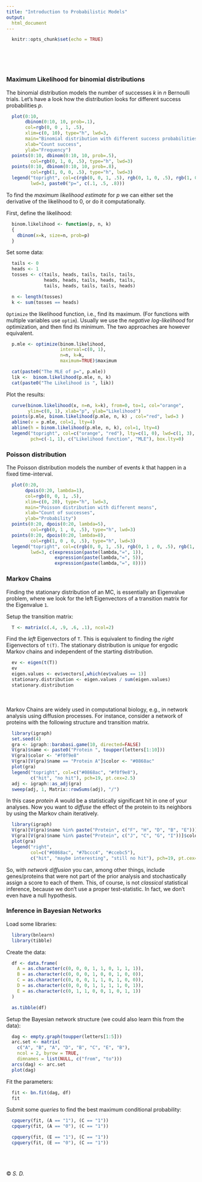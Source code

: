```yaml
---
title: "Introduction to Probabilistic Models"
output:
  html_document
---
```


```r
  knitr::opts_chunk$set(echo = TRUE)
```

<br><br><br>

### Maximum Likelihood for binomial distributions

The binomial distribution models the number of successes $k$ in $n$ Bernoulli trials. Let's have a look
how the distribution looks for different success probabilities $p$.

```r
  plot(0:10,
       dbinom(0:10, 10, prob=.1),
       col=rgb(0, 0 , 1, .5),
       xlim=c(0, 10), type="h", lwd=3,
       main="Binomial distribution with different success probabilities",
       xlab="Count success",
       ylab="Frequency")
  points(0:10, dbinom(0:10, 10, prob=.5),
         col=rgb(0, 1, 0, .5), type="h", lwd=3)
  points(0:10, dbinom(0:10, 10, prob=.8),
         col=rgb(1, 0, 0, .5), type="h", lwd=3)
  legend("topright", col=c(rgb(0, 0, 1, .5), rgb(0, 1, 0, .5), rgb(1, 0, 0, .5)),
         lwd=3, paste0("p=", c(.1, .5, .8)))
```

To find the *maximum likelihood estimate* for $p$ we can either set the derivative of the likelihood to 0, or do it computationally.

First, define the likelihood:
```r
  binom.likelihood <- function(p, n, k)
  {
    dbinom(x=k, size=n, prob=p)
  }
```


Set some data:
```r
  tails <- 0
  heads <- 1
  tosses <- c(tails, heads, tails, tails, tails,
              heads, heads, tails, heads, tails,
              tails, heads, tails, tails, heads)

  n <- length(tosses)
  k <- sum(tosses == heads)
```

`Optimize` the likelihood function, i.e., find its maximum. (For functions with multiple variables use `optim`). 
Usually we use the *negative log-likelihood* for optimization, and then find its minimum. 
The two approaches are however equivalent.

```r
  p.mle <- optimize(binom.likelihood,
                    interval=c(0, 1),
                    n=n, k=k,
                    maximum=TRUE)$maximum

  cat(paste0("The MLE of p=", p.mle))
  lik <-  binom.likelihood(p.mle, n, k)
  cat(paste0("The Likelihood is ", lik))
```

Plot the results:
```r
  curve(binom.likelihood(x, n=n, k=k), from=0, to=1, col="orange",
        ylim=c(0, 1), xlab="p", ylab="Likelihood")
  points(p.mle, binom.likelihood(p.mle, n, k) , col="red", lwd=3 )
  abline(v = p.mle, col=1, lty=4)
  abline(h = binom.likelihood(p.mle, n, k), col=1, lty=4)
  legend("topright", col=c("orange", "red"), lty=c(1, 0), lwd=c(1, 3),
         pch=c(-1, 1), c("Likelihood function", "MLE"), box.lty=0)
```


### Poisson distribution

The Poisson distribution models the number of events $k$ that happen in a fixed time-interval.

```r
  plot(0:20,
       dpois(0:20, lambda=1),
       col=rgb(0, 0, 1, .5),
       xlim=c(0, 20), type="h", lwd=3,
       main="Poisson distribution with different means",
       xlab="Count of successes",
       ylab="Probability")
  points(0:20, dpois(0:20, lambda=5),
         col=rgb(0, 1 , 0, .5), type="h", lwd=3)
  points(0:20, dpois(0:20, lambda=8),
         col=rgb(1, 0 , 0, .5), type="h", lwd=3)
  legend("topright", col=c(rgb(0, 0, 1, .5), rgb(0, 1 , 0, .5), rgb(1, 0, 0, .5)) ,
         lwd=3, c(expression(paste(lambda,"=", 1)),
                  expression(paste(lambda,"=", 5)),
                  expression(paste(lambda,"=", 8))))
```

### Markov Chains

Finding the stationary distribution of an MC, is essentially an Eigenvalue problem, where we look for the left Eigenvectors of a transition matrix for the Eigenvalue `1`.

Setup the transition matrix:
```r
  T <- matrix(c(.4, .9, .6, .1), ncol=2)
```

Find the *left* Eigenvectors of `T`. This is equivalent to finding the *right* Eigenvectors of `t(T)`. 
The stationary distribution is *unique* for ergodic Markov chains and independent of the starting distribution.
```r
  ev <- eigen(t(T))
  ev
  eigen.values <- ev$vectors[,which(ev$values == 1)]
  stationary.distribution <- eigen.values / sum(eigen.values)
  stationary.distribution
```

<br><br>
Markov Chains are widely used in computational biology, e.g., in network analysis using diffusion processes. For instance, consider a network of proteins with the following
structure and transition matrix.

```r
  library(igraph)
  set.seed(4)
  gra <- igraph::barabasi.game(10, directed=FALSE)
  V(gra)$name <- paste0("Protein ", toupper(letters[1:10]))
  V(gra)$color <- "#f0f9e8"
  V(gra)[V(gra)$name == "Protein A"]$color <- "#0868ac"
  plot(gra)
  legend("topright", col=c("#0868ac", "#f0f9e8"), 
         c("hit", "no hit"), pch=19, pt.cex=2.5)
  adj <- igraph::as_adj(gra)
  sweep(adj, 1, Matrix::rowSums(adj), "/")
```

In this case *protein A* would be a statistically significant hit in one of your analyses. 
Now you want to *diffuse* the effect of the protein to its neighbors by using the Markov chain iteratively.

```r
  library(igraph)
  V(gra)[V(gra)$name %in% paste("Protein", c("F", "H", "D", "B", "E"))]$color <- "#7bccc4"
  V(gra)[V(gra)$name %in% paste("Protein", c("J", "C", "G", "I"))]$color <- "#ccebc5"
  plot(gra)
  legend("right", 
         col=c("#0868ac", "#7bccc4", "#ccebc5"), 
         c("hit", "maybe interesting", "still no hit"), pch=19, pt.cex=2.5)
```

So, with *network diffusion* you can, among other things, include genes/proteins that were not part of the prior analysis and stochastically assign a score to each of them.
This, of course, is not *classical* statistical inference, because we don't use a proper test-statistic. In fact, we don't even have a null hypothesis.

### Inference in Bayesian Networks

Load some libraries:

```r
  library(bnlearn)
  library(tibble)
```

Create the data:
```r
  df <- data.frame(
    A = as.character(c(0, 0, 0, 1, 1, 0, 1, 1, 1)),
    B = as.character(c(0, 0, 0, 1, 0, 0, 1, 0, 0)),
    C = as.character(c(0, 0, 0, 1, 1, 0, 1, 0, 0)),
    D = as.character(c(0, 0, 0, 1, 1, 1, 1, 0, 1)),
    E = as.character(c(0, 1, 1, 0, 0, 1, 0, 1, 1))
  )

  as.tibble(df)
```

Setup the Bayesian network structure (we could also learn this from the data):
```r
  dag <- empty.graph(toupper(letters[1:5]))
  arc.set <- matrix(
    c("A", "B", "A", "D", "B", "C", "E", "B"),
    ncol = 2, byrow = TRUE,
    dimnames = list(NULL, c("from", "to")))
  arcs(dag) <- arc.set
  plot(dag)
```

Fit the parameters:
```r
  fit <- bn.fit(dag, df)
  fit
```

Submit some *queries* to find the best maximum conditional probability:
```r
  cpquery(fit, (A == "1"), (C == "1"))
  cpquery(fit, (A == "0"), (C == "1"))

  cpquery(fit, (E == "1"), (C == "1"))
  cpquery(fit, (E == "0"), (C == "1"))
```


<br><br><br>&copy; *S. D.*
